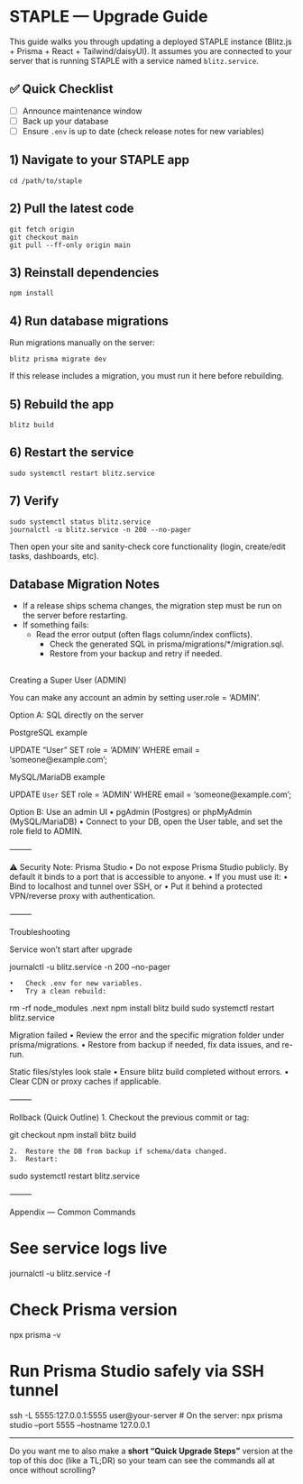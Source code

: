 # STAPLE — Upgrade Guide

This guide walks you through updating a deployed STAPLE instance (Blitz.js + Prisma + React + Tailwind/daisyUI). It assumes you are connected to your server that is running STAPLE with a service named `blitz.service`.

## ✅ Quick Checklist

- [ ] Announce maintenance window  
- [ ] Back up your database  
- [ ] Ensure `.env` is up to date (check release notes for new variables)

## 1) Navigate to your STAPLE app

```
cd /path/to/staple
```

## 2) Pull the latest code

```
git fetch origin
git checkout main
git pull --ff-only origin main
```

## 3) Reinstall dependencies

`npm install`

## 4) Run database migrations

Run migrations manually on the server:

`blitz prisma migrate dev`

If this release includes a migration, you must run it here before rebuilding.

## 5) Rebuild the app

`blitz build`

## 6) Restart the service

`sudo systemctl restart blitz.service`

## 7) Verify

```
sudo systemctl status blitz.service
journalctl -u blitz.service -n 200 --no-pager
```

Then open your site and sanity-check core functionality (login, create/edit tasks, dashboards, etc).

## Database Migration Notes

- If a release ships schema changes, the migration step must be run on the server before restarting.
- If something fails:
  -	Read the error output (often flags column/index conflicts).
	-	Check the generated SQL in prisma/migrations/*/migration.sql.
	-	Restore from your backup and retry if needed.

## 

Creating a Super User (ADMIN)

You can make any account an admin by setting user.role = 'ADMIN'.

Option A: SQL directly on the server

PostgreSQL example

UPDATE "User" SET role = 'ADMIN' WHERE email = 'someone@example.com';

MySQL/MariaDB example

UPDATE `User` SET role = 'ADMIN' WHERE email = 'someone@example.com';

Option B: Use an admin UI
	•	pgAdmin (Postgres) or phpMyAdmin (MySQL/MariaDB)
	•	Connect to your DB, open the User table, and set the role field to ADMIN.

⸻

⚠️ Security Note: Prisma Studio
	•	Do not expose Prisma Studio publicly. By default it binds to a port that is accessible to anyone.
	•	If you must use it:
	•	Bind to localhost and tunnel over SSH, or
	•	Put it behind a protected VPN/reverse proxy with authentication.

⸻

Troubleshooting

Service won’t start after upgrade

journalctl -u blitz.service -n 200 --no-pager

	•	Check .env for new variables.
	•	Try a clean rebuild:

rm -rf node_modules .next
npm install
blitz build
sudo systemctl restart blitz.service



Migration failed
	•	Review the error and the specific migration folder under prisma/migrations.
	•	Restore from backup if needed, fix data issues, and re-run.

Static files/styles look stale
	•	Ensure blitz build completed without errors.
	•	Clear CDN or proxy caches if applicable.

⸻

Rollback (Quick Outline)
	1.	Checkout the previous commit or tag:

git checkout <previous-tag-or-commit>
npm install
blitz build


	2.	Restore the DB from backup if schema/data changed.
	3.	Restart:

sudo systemctl restart blitz.service



⸻

Appendix — Common Commands

# See service logs live
journalctl -u blitz.service -f

# Check Prisma version
npx prisma -v

# Run Prisma Studio safely via SSH tunnel
ssh -L 5555:127.0.0.1:5555 user@your-server
# On the server:
npx prisma studio --port 5555 --hostname 127.0.0.1

---

Do you want me to also make a **short “Quick Upgrade Steps”** version at the top of this doc (like a TL;DR) so your team can see the commands all at once without scrolling?